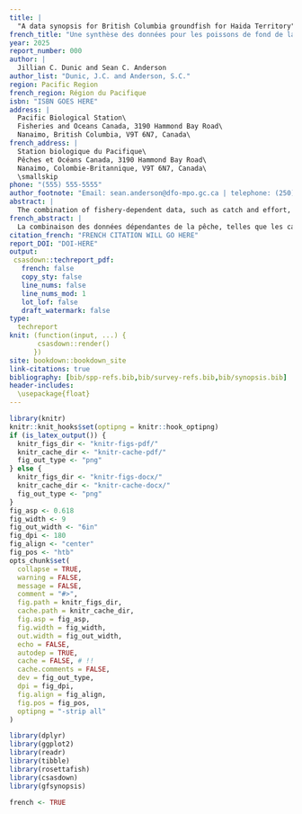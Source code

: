 ```yaml
---
title: |
  "A data synopsis for British Columbia groundfish for Haida Territory"
french_title: "Une synthèse des données pour les poissons de fond de la Colombie-Britannique pour le territoire Haida"
year: 2025
report_number: 000
author: |
  Jillian C. Dunic and Sean C. Anderson
author_list: "Dunic, J.C. and Anderson, S.C."
region: Pacific Region
french_region: Région du Pacifique
isbn: "ISBN GOES HERE"
address: |
  Pacific Biological Station\
  Fisheries and Oceans Canada, 3190 Hammond Bay Road\
  Nanaimo, British Columbia, V9T 6N7, Canada\
french_address: |
  Station biologique du Pacifique\
  Pêches et Océans Canada, 3190 Hammond Bay Road\
  Nanaimo, Colombie-Britannique, V9T 6N7, Canada\
  \smallskip
phone: "(555) 555-5555"
author_footnote: "Email: sean.anderson@dfo-mpo.gc.ca | telephone: (250) 756-5555"
abstract: |
  The combination of fishery-dependent data, such as catch and effort, and fishery-independent survey data, such as biomass indices and age compositions, forms the backbone of most fisheries stock assessments. For British Columbia groundfish, vast quantities of such data are collected. However, the Fisheries and Oceans Canada Pacific groundfish section lacks the capacity to conduct formal stock assessments for most stocks annually, and therefore, much of these data are not summarized to represent the nature of the data holdings. Therefore, we have been producing an annual reproducible report that gives a snapshot of population and fishing trends, growth and maturity patterns, as well as data availability, for 116 groundfish species in British Columbia. This version of the report is a regional adaptation of the coastwide synopsis report, summarising data for Haida Territory. This version of the report includes data up to 2024.
french_abstract: |
  La combinaison des données dépendantes de la pêche, telles que les captures et l'effort de pêche, et des données d'enquête indépendantes de la pêche, telles que les indices de biomasse et les compositions par âge, constitue l'épine dorsale de la plupart des évaluations de stocks halieutiques. Pour les poissons de fond de la Colombie-Britannique, de vastes quantités de ces données sont collectées. Cependant, la section des poissons de fond du Pacifique de Pêches et Océans Canada manque de capacité pour effectuer des évaluations formelles de stocks pour la plupart des stocks annuellement, et par conséquent, une grande partie de ces données ne sont pas résumées pour représenter la nature des données détenues. Par conséquent, nous avons produit un rapport annuel reproductible qui donne un aperçu des tendances de population et de pêche, des modèles de croissance et de maturité, ainsi que de la disponibilité des données, pour 116 espèces de poissons de fond en Colombie-Britannique. Cette version du rapport est une adaptation régionale du rapport de synthèse côtier, résumant les données pour le territoire Haïda. Cette version du rapport inclut les données jusqu'en 2024.
citation_french: "FRENCH CITATION WILL GO HERE"
report_DOI: "DOI-HERE"
output:
 csasdown::techreport_pdf:
   french: false
   copy_sty: false
   line_nums: false
   line_nums_mod: 1
   lot_lof: false
   draft_watermark: false
type:
  techreport
knit: (function(input, ...) {
       csasdown::render()
      })
site: bookdown::bookdown_site
link-citations: true
bibliography: [bib/spp-refs.bib,bib/survey-refs.bib,bib/synopsis.bib]
header-includes:
  \usepackage{float}
---
```


```r
library(knitr)
knitr::knit_hooks$set(optipng = knitr::hook_optipng)
if (is_latex_output()) {
  knitr_figs_dir <- "knitr-figs-pdf/"
  knitr_cache_dir <- "knitr-cache-pdf/"
  fig_out_type <- "png"
} else {
  knitr_figs_dir <- "knitr-figs-docx/"
  knitr_cache_dir <- "knitr-cache-docx/"
  fig_out_type <- "png"
}
fig_asp <- 0.618
fig_width <- 9
fig_out_width <- "6in"
fig_dpi <- 180
fig_align <- "center"
fig_pos <- "htb"
opts_chunk$set(
  collapse = TRUE,
  warning = FALSE,
  message = FALSE,
  comment = "#>",
  fig.path = knitr_figs_dir,
  cache.path = knitr_cache_dir,
  fig.asp = fig_asp,
  fig.width = fig_width,
  out.width = fig_out_width,
  echo = FALSE,
  autodep = TRUE,
  cache = FALSE, # !!
  cache.comments = FALSE,
  dev = fig_out_type,
  dpi = fig_dpi,
  fig.align = fig_align,
  fig.pos = fig_pos,
  optipng = "-strip all"
)
```

```r
library(dplyr)
library(ggplot2)
library(readr)
library(tibble)
library(rosettafish)
library(csasdown)
library(gfsynopsis)
```

```r
french <- TRUE
```
